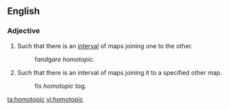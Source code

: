 ==English==
{{wikipedia}}
===Adjective===
{{en-adj|-}}
#{{topology|of two [[map]]s}} Such that there is an [[interval]] of maps joining one to the other.
#:f'' and ''g'' are homotopic.''
#{{topology|of a map}} Such that there is an interval of maps joining it to a specified other map.
#:f'' is homotopic to ''g''.''

[[ta:homotopic]]
[[vi:homotopic]]